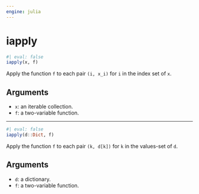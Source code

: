 ```yaml
---
engine: julia
---
```


# iapply {#sec-doc}
    

::: {.callout-note appearance="simple" title="docblock" collapse=false}    


```julia
#| eval: false
iapply(x, f)

```

Apply the function `f` to each pair `(i, x_i)` for `i` in the index set of `x`.
 
## Arguments
  * `x`: an iterable collection.
  * `f`: a two-variable function.


:::
    

 --- 
 
::: {.callout-note appearance="simple" title="docblock" collapse=false}    


```julia
#| eval: false
iapply(d::Dict, f)

```

Apply the function `f` to each pair `(k, d[k])` for `k` in the values-set of `d`.
 
## Arguments
  * `d`: a dictionary.
  * `f`: a two-variable function.


:::
    

